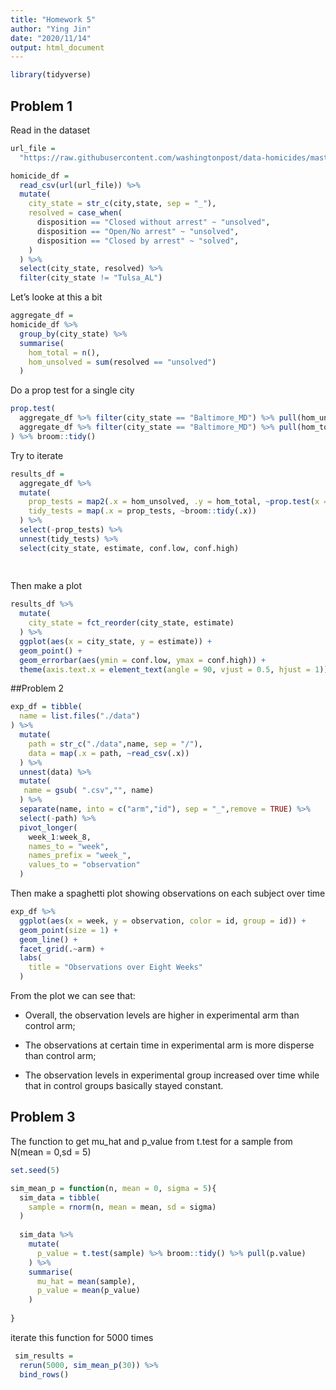 ```yaml
---
title: "Homework 5"
author: "Ying Jin"
date: "2020/11/14"
output: html_document
---
```


```r
library(tidyverse)
```

## Problem 1

Read in the dataset

```r
url_file = 
  "https://raw.githubusercontent.com/washingtonpost/data-homicides/master/homicide-data.csv"

homicide_df = 
  read_csv(url(url_file)) %>% 
  mutate(
    city_state = str_c(city,state, sep = "_"),
    resolved = case_when(
      disposition == "Closed without arrest" ~ "unsolved",
      disposition == "Open/No arrest" ~ "unsolved",
      disposition == "Closed by arrest" ~ "solved",
    ) 
  ) %>% 
  select(city_state, resolved) %>% 
  filter(city_state != "Tulsa_AL")
```

Let's looke at this a bit

```r
aggregate_df =
homicide_df %>% 
  group_by(city_state) %>% 
  summarise(
    hom_total = n(),
    hom_unsolved = sum(resolved == "unsolved")
  )
```

Do a prop test for a single city

```r
prop.test(
  aggregate_df %>% filter(city_state == "Baltimore_MD") %>% pull(hom_unsolved),
  aggregate_df %>% filter(city_state == "Baltimore_MD") %>% pull(hom_total)
) %>% broom::tidy()
```

Try to iterate

```r
results_df = 
  aggregate_df %>% 
  mutate(
    prop_tests = map2(.x = hom_unsolved, .y = hom_total, ~prop.test(x = .x,n = .y)),
    tidy_tests = map(.x = prop_tests, ~broom::tidy(.x))
  ) %>% 
  select(-prop_tests) %>% 
  unnest(tidy_tests) %>% 
  select(city_state, estimate, conf.low, conf.high)
  
  
```

Then make a plot

```r
results_df %>% 
  mutate(
    city_state = fct_reorder(city_state, estimate)
  ) %>% 
  ggplot(aes(x = city_state, y = estimate)) + 
  geom_point() +
  geom_errorbar(aes(ymin = conf.low, ymax = conf.high)) +
  theme(axis.text.x = element_text(angle = 90, vjust = 0.5, hjust = 1))
```

##Problem 2

```r
exp_df = tibble(
  name = list.files("./data")
) %>% 
  mutate(
    path = str_c("./data",name, sep = "/"),
    data = map(.x = path, ~read_csv(.x))
  ) %>% 
  unnest(data) %>% 
  mutate(
   name = gsub( ".csv","", name)
  ) %>% 
  separate(name, into = c("arm","id"), sep = "_",remove = TRUE) %>% 
  select(-path) %>% 
  pivot_longer(
    week_1:week_8,
    names_to = "week",
    names_prefix = "week_",
    values_to = "observation"
  )
```

Then make a spaghetti plot showing observations on each subject over time

```r
exp_df %>% 
  ggplot(aes(x = week, y = observation, color = id, group = id)) +
  geom_point(size = 1) +
  geom_line() +
  facet_grid(.~arm) +
  labs(
    title = "Observations over Eight Weeks"
  )
```

From the plot we can see that:

* Overall, the observation levels are higher in experimental arm than control arm;

* The observations at certain time in experimental arm is more disperse than control arm;

* The observation levels in experimental group increased over time while that in control groups basically stayed constant.

## Problem 3

The function to get mu_hat and p_value from t.test for a sample from N(mean = 0,sd = 5)

```r
set.seed(5)

sim_mean_p = function(n, mean = 0, sigma = 5){
  sim_data = tibble(
    sample = rnorm(n, mean = mean, sd = sigma)
  )
  
  sim_data %>% 
    mutate(
      p_value = t.test(sample) %>% broom::tidy() %>% pull(p.value)
    ) %>% 
    summarise(
      mu_hat = mean(sample),
      p_value = mean(p_value)
    ) 
  
}

```

iterate this function for 5000 times

```r
 sim_results = 
  rerun(5000, sim_mean_p(30)) %>% 
  bind_rows()
```

